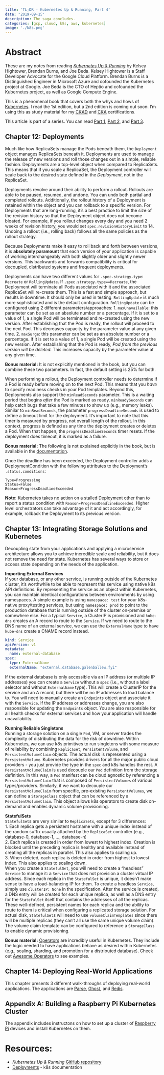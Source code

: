 ```yaml
---
title: 'TL;DR - Kubernetes Up & Running, Part 4'
date: "2019-09-15"
description: The saga concludes.
categories: [gcp, cloud, k8s, aws, kubernetes]
image: './k8s.png'
---
```


# Abstract
These are my notes from reading [_Kubernetes Up & Running_](https://smile.amazon.com/Kubernetes-Running-Dive-Future-Infrastructure/dp/1491935677) by Kelsey Hightower, Brendan Burns, and Joe Beda. Kelsey Hightower is a Staff Developer Advocate for the Google Cloud Platform. Brendan Burns is a Distinguished Engineer in Microsoft Azure and cofounded the Kubernetes project at Google. Joe Beda is the CTO of Heptio and cofounded the Kubernetes project, as well as Google Compute Engine.  

This is a phenomenal book that covers both the whys and hows of [Kubernetes](https://kubernetes.io/). I read the 1st edition, but a 2nd edition is coming out soon. I'm using this as study material for my [CKAD](https://www.cncf.io/certification/ckad/) and [CKA](https://training.linuxfoundation.org/certification/certified-kubernetes-administrator-cka/) certifications.  

This article is part of a series. You can read [Part 1]({{ site.baseurl }}{% link _posts/2019-09-08-kuar-part1.md %}), [Part 2]({{ site.baseurl }}{% link _posts/2019-09-09-kuar-part2.md %}), and [Part 3]({{ site.baseurl }}{% link _posts/2019-09-12-kuar-part3.md %}).


## Chapter 12: Deployments
Much like how ReplicaSets manage the Pods beneath them, the `Deployment` object manages ReplicaSets beneath it. Deployments are used to manage the release of new versions and roll those changes out in a simple, reliable fashion. Deployments are a top-level object when compared to ReplicaSets. This means that if you scale a ReplicaSet, the Deployment controller will scale back to the desired state defined in the *Deployment*, not in the ReplicaSet.  

Deployments revolve around their ability to perform a rollout. Rollouts are able to be paused, resumed, and undone. You can undo both partial and completed rollouts. Additionally, the rollout history of a Deployment is retained within the object and you can rollback to a specific version. For Deployments that are long-running, it's a best practice to limit the size of the revision history so that the Deployment object does not become bloated. For example, if you rollout changes every day and you need 2 weeks of revision history, you would set `spec.revisionHistoryLimit` to 14. Undoing a rollout (i.e., rolling back) follows all the same policies as the rollout strategy.  

Because Deployments make it easy to roll back and forth between versions, it is **absolutely paramount** that each version of your application is capable of working interchangeably with both slightly older and slightly newer versions. This backwards and forwards compatibility is critical for decoupled, distributed systems and frequent deployments.  

Deployments can have two different values for `.spec.strategy.type`: `Recreate` or `RollingUpdate`. If `.spec.strategy.type==Recreate`, the Deployment will terminate all Pods associated with it and the associated ReplicaSet will re-create them. This is a fast and simple approach, but results in downtime. It should only be used in testing. `RollingUpdate` is much more sophisticated and is the default configuration. `RollingUpdate` can be configured using 2 different parameters/approaches:
  1. `maxUnavailable`: this parameter can be set as an absolute number or a percentage. If it is set to a value of 1, a single Pod will be terminated and re-created using the new version. After establishing that the Pod is ready, the rollout will proceed to the next Pod. This decreases capacity by the parameter value at any given time.
  2. `maxSurge`: this parameter can be set as an absolute number or a percentage. If it is set to a value of 1, a single Pod will be created using the new version. After establishing that the Pod is ready, *Pod from the previous version will be deleted.* This increases capacity by the parameter value at any given time.  

**Bonus material:** It is not explicitly mentioned in the book, but you can combine these two parameters. In fact, the default setting is 25% for both.  

When performing a rollout, the Deployment controller needs to determine if a Pod is ready before moving on to the next Pod. This means that you *have* to specify readiness checks in your Pod templates. Beyond this, Deployments also support the `minReadSeconds` parameter. This is a waiting period that begins *after* the Pod is marked as ready. `minReadySeconds` can help catch bugs that take a few minutes to show up (e.g., memory leaks). Similar to `minReadSeconds`, the parameter `progressDeadlineSeconds` is used to define a timeout limit for the deployment. It's important to note that this timer is measured by progress, not overall length of the rollout. In this context, progress is defined as any time the deployment creates or deletes a Pod. When that happen, the `progressDeadlineSeconds` timer resets. If the deployment does timeout, it is marked as a failure.  

**Bonus material:** The following is not explained explicitly in the book, but is available in the [documentation](https://kubernetes.io/docs/concepts/workloads/controllers/deployment/).  

Once the deadline has been exceeded, the Deployment controller adds a DeploymentCondition with the following attributes to the Deployment’s `.status.conditions`:   
```
Type=Progressing
Status=False
Reason=ProgressDeadlineExceeded
```  
**Note:** Kubernetes takes no action on a stalled Deployment other than to report a status condition with `Reason=ProgressDeadlineExceeded`. Higher level orchestrators can take advantage of it and act accordingly, for example, rollback the Deployment to its previous version.


## Chapter 13: Integrating Storage Solutions and Kubernetes
Decoupling state from your applications and applying a microservice architecture allows you to achieve incredible scale and reliability, but it does not remove the need for state. Kubernetes has several ways to store or access state depending on the needs of the application.  

**Importing External Services**  
If your database, or any other service, is running outside of the Kubernetes cluster, it's worthwhile to be able to represent this service using native k8s API definitions. By representing the service as an object within Kubernetes, you can maintain identical configurations between environments by using namespaces. A simple example is using `namespace: test` for your k8s-native proxy/testing services, but using `namespace: prod` to point to the production database that is running outside of the cluster on-premise or somewhere else. For a typical `Service`, a ClusterIP is provisioned and `kube-dns` creates an A record to route to the `Service`. If we need to route to the DNS name of an external service, we can use the `ExternalName` type to have `kube-dns` create a CNAME record instead.  

```yaml
kind: Service
apiVersion: v1
metadata:  
  name: external-database
spec:
  type: ExternalName
  externalName: "external.database.galenballew.fyi"
```
If the external database is only accessible via an IP address (or multiple IP addresses) you can create a `Service` without a `spec` (i.e., without a label selector and without `ExternalName` type). This will create a ClusterIP for the service and an A record, but there will be no IP addresses to load balance to. You will need to manually create an `Endpoints` object and associate it with the `Service`. If the IP address or addresses change, you are also responsible for updating the `Endpoints` object. You are also responsible for all health checks for external services and how your application will handle unavailability.  

**Running Reliable Singletons**  
Running a storage solution on a single `Pod`, VM, or server trades the complexity of distributing the data for the risk of downtime. Within Kubernetes, we can use k8s primitives to run singletons with some measure of reliability by combining `ReplicaSet`, `PersistentVolume`, and `PersistentVolumeClaim` objects. The actual disk is represented using a `PersistentVolume`. Kubernetes provides drivers for all the major public cloud providers - you just provide the type in the `spec` and k8s handles the rest. A `PersistentVolumeClaim` is used decouple our `Pod` definition from the storage definition. In this way, a `Pod` manifest can be cloud agnostic by referencing a `PersistentVolumeClaim` that is composed of `PersistentVolumes` of various types/providers. Similarly, if we want to decouple our `PersistentVolumeClaim` from specific, pre-existing `PersistentVolumes`, we can define a `StorageClass` object that can be referenced by a `PersistentVolumeClaim`. This object allows k8s operators to create disk on-demand and enables dynamic volume provisioning.  

**StatefulSets**  
`StatefulSet`s are very similar to `ReplicaSets`, except for 3 differences:  
1. Each replica gets a persistent hostname with a unique index instead of the random suffix usually attached by the `ReplicaSet` controller (e.g., database-0, database-1, ..., database-n)  
2. Each replica is created in order from lowest to highest index. Creation is blocked until the preceding replica is healthy and available instead of creating all the replicas in parallel. This also applies to scaling up.  
3. When deleted, each replica is deleted in order from highest to lowest index. This also applies to scaling down.  
When you create a `StatefulSet`, you will need to create a "headless" `Service` to manage it: a `Service` that does not provision a cluster virtual IP address. Since each replica in the `StatefulSet` is unique, it doesn't make sense to have a load-balancing IP for them. To create a headless `Service`, simply use `clusterIP: None` in the specification. After the service is created, a DNS entry will be created for each unique replica, as well as a DNS entry for the `StatefulSet` itself that contains the addresses of all the replicas. These well-defined, persistent names for each replica and the ability to route to them is critical when configuring a replicated storage solution. For actual disk, `StatefulSet`s will need to use `volumeClaimTemplates` since there will be multiple replicas (they can't all use the same unique volume claim). The volume claim template can be configured to reference a `StorageClass` to enable dynamic provisioning.    

**Bonus material:** [Operators](https://github.com/operator-framework/awesome-operators) are incredibly useful in Kubernetes. They include the logic needed to have applications behave as desired within Kubernetes (e.g., scaling, sharding, and promotion for a distributed database). Check out [Awesome Operators](https://github.com/operator-framework/awesome-operators) to see examples.


## Chapter 14: Deploying Real-World Applications
This chapter presents 3 different walk-throughs of deploying real-world applications. The applications are [Parse](https://parseplatform.org/), [Ghost](https://ghost.org/), and [Redis](https://redis.io/). 

## Appendix A: Building a Raspberry Pi Kubernetes Cluster
The appendix includes instructons on how to set up a cluster of [Raspberry Pi](https://www.raspberrypi.org/) devices and install Kubernetes on them. 


# Resources: 
- _Kubernetes Up & Running_ [GitHub repository](https://github.com/kubernetes-up-and-running)
- [Deployments](https://kubernetes.io/docs/concepts/workloads/controllers/deployment/) - k8s documentation

